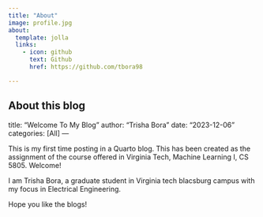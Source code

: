 ```yaml
---
title: "About"
image: profile.jpg
about:
  template: jolla
  links:
    - icon: github
      text: Github
      href: https://github.com/tbora98

---
```


About this blog
---
title: "Welcome To My Blog"
author: "Trisha Bora"
date: "2023-12-06"
categories: [All]
---

This is my first time posting in a Quarto blog. 
This has been created as the assignment of the course offered in Virginia Tech, Machine Learning I, CS 5805.
 Welcome!

I am Trisha Bora, a graduate student in Virginia tech blacsburg campus with my focus in Electrical Engineering. 

Hope you like the blogs!






